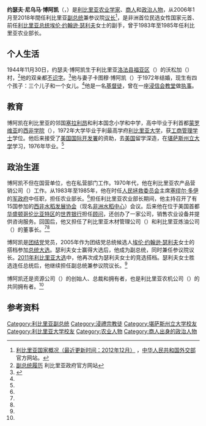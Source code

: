 {{noteTA
|1=zh-hans:博阿凯;zh-hant:博阿凱;zh-tw:波阿凱;
}}
{{Infobox Officeholder
|name         = 约瑟夫·尼乌马·博阿凯<br>{{lang|en|Joseph Nyumah Boakai}}
|image        = Joseph Boakai.png
|imagesize    = 225px
|order        = 第29任利比里亚共和国副总统<br>（兼参议院议长）
|office       = 
|term_start   = 2006年1月16日
|term_end     = 2018年1月22日
|predecessor  = [[韦斯利·莫莫·约翰逊|韦斯利·莫莫·约翰逊]]（利比里亚全国过渡政府副主席）
|successor    = 
|president    = [[埃伦·约翰逊·瑟利夫|埃伦·约翰逊·瑟利夫]]
|birth_date   = {{birth date and age|1944|11|30|df=y}}
|birth_place  = {{LBR}}[[洛法县|洛法县]][[福亚区|福亚区]]沃松加村
|death_date   = 
|death_place  = 
|spouse       = 卡图姆·雅塔·博阿凯 
|party        = [[团结党_(利比里亚)|团结党]]
|alma_mater   = [[西非学院|西非学院]]<br>[[利比里亚大学|利比里亚大学]]<br>[[堪萨斯州立大学|堪萨斯州立大学]]
|profession   = [[农业学家|农业学家]]<br>[[商人|商人]]<br>[[政治人物|政治人物]]
|religion     = [[基督教|基督教]][[新教|新教]][[浸信会|浸信会]]
}}
'''约瑟夫·尼乌马·博阿凯'''（{{lang-en|'''Joseph Nyumah Boakai'''}}，{{bd|1944年|11月30日|||catIdx=Boakai, Joseph Nyumah}}）是[[利比里亚|利比里亚]][[农业学家|农业学家]]、[[商人|商人]]和[[政治人物|政治人物]]，从2006年1月至2018年間任利比里亚[[副总统|副总统]]兼参议院[[议长|议长]]<ref>[http://www.fmprc.gov.cn/mfa_chn/gjhdq_603914/gj_603916/fz_605026/1206_605704/  利比里亚国家概况（最近更新时间：2012年12月）] {{Wayback|url=http://www.fmprc.gov.cn/mfa_chn/gjhdq_603914/gj_603916/fz_605026/1206_605704/ |date=20150906011127 }}，[[中华人民共和国外交部|中华人民共和国外交部]]官方网站。</ref>，是非洲首位民选女性国家元首、前任[[利比里亚总统|利比里亚总统]][[埃伦·约翰逊·瑟利夫|埃伦·约翰逊·瑟利夫]]女士的副手，曾于1983年至1985年任利比里亚农业部长。

==个人生活==
1944年11月30日，约瑟夫·博阿凯生于利比里亚[[洛法县|洛法县]][[福亚区|福亚区]]（{{lang|en|Foya District}}）的沃松加（{{lang|en|Worsonga}}）村，<ref name="Biography">[http://www.emansion.gov.lr/2content.php?sub=25&related=20&third=25&pg=sp  副总统履历] {{Wayback|url=http://www.emansion.gov.lr/2content.php?sub=25&related=20&third=25&pg=sp |date=20210421000312 }} 利比里亚政府官方网站{{en}}</ref>他的双亲都[[文盲|不识字]]。<ref name="usaid">{{cite web|title=Liberia Vice President Boakai|work=Frontlines - Inside Development|publisher=[[美国国际开发署|United States Agency for International Development]]|url=http://www.usaid.gov/press/frontlines/fl_apr06/development.htm|accessdate=13 October 2006|language=En|date=April 2006|deadurl=yes|archiveurl=https://web.archive.org/web/20061011175832/http://www.usaid.gov/press/frontlines/fl_apr06/development.htm|archivedate=2006年10月11日}}</ref>他与妻子卡图穆·博阿凯（{{lang|en|Kartumu Boakai}}）于1972年结婚，现生有四个孩子：三个儿子和一个女儿。<ref name="Biography"/>他是一名[[基督徒|基督徒]]，曾在一座[[浸信会|浸信会]][[教堂|教堂]]做[[执事|执事]]。

==教育==
博阿凯在利比里亚的邻国[[塞拉利昂|塞拉利昂]]和利本国念小学和中学，高中毕业于利首都[[蒙罗维亚|蒙罗维亚]]的[[西非学院|西非学院]]（{{lang|en|College of West Africa}}），1972年大学毕业于利最高学府[[利比里亚大学|利比里亚大学]]，获[[工商管理|工商管理]][[学士|学士]]学位。他后来接受了[[美国国际开发署|美国国际开发署]]的资助，去[[美国|美国]]留学深造，在[[堪萨斯州立大学|堪萨斯州立大学]]学习，1976年毕业。<ref name="usaid"/>

==政治生涯==
博阿凯不但在国营单位，也在私营部门工作。1970年代，他在利比里亚农产品营销公司（{{lang|en|Liberia Produce Marketing Corporation}}）工作。从1983年至1985年，他在时任[[人民拯救委员会|人民拯救委员会]]主席[[塞缪尔·多伊|塞缪尔·多伊]]的[[军政府|军政府]]中任职，担任农业部长。<ref name="usaid"/>担任利比里亚农业部长期间，他主持召开了有15国参加的[[西非水稻发展协会|西非水稻发展协会]]（现名[[非洲水稻中心|非洲水稻中心]]）会议。后来他在位于美国首都[[华盛顿哥伦比亚特区|华盛顿哥伦比亚特区]]的[[世界银行|世界银行]]担任[[顾问|顾问]]，还创办了一家公司，销售农业设备并提供咨询服务。回国后，他又担任了利比里亚木材管理公司（{{lang|en|Liberia Wood Management Corporation}}）和利比里亚炼油公司（{{lang|en|Liberia Petroleum Refining Company}}）的董事长。<ref name="Biography"/><ref name="usaid"/>

博阿凯是[[团结党_(利比里亚)|团结党]]党员，2005年作为团结党总统候选人[[埃伦·约翰逊·瑟利夫|埃伦·约翰逊·瑟利夫]]女士的搭档参加[[2005年利比里亚总统大选|总统大选]]。瑟利夫女士赢得大选后，他成为副总统，同时兼任参议院议长。[[2011年利比里亚大选|2011年利比里亚大选]]中，他再次成为瑟利夫女士的竞选搭档。瑟利夫女士胜选连任总统后，他继续担任副总统兼参议院议长。<ref name="Biography"/>

博阿凯还是{{lang|en|LUSU}}资源公司（{{lang|en|LUSU Resource Corporation}}）的创始人、总裁和拥有者，也是利比里亚农机公司（{{lang|en|AGROMACHINES Liberia}}）的共同拥有者。<ref name="Biography"/>

==参考资料==
{{reflist}}

{{s-start}}
{{succession box|title=利比里亚共和国副总统|before=[[韦斯利·莫莫·约翰逊|韦斯利·莫莫·约翰逊]]|after=现任|years=2006年–}}
{{s-end}}

{{DEFAULTSORT:Boakai, Morris}}
[[Category:利比里亚副总统|Category:利比里亚副总统]]
[[Category:浸禮宗教徒|Category:浸禮宗教徒]]
[[Category:堪萨斯州立大学校友|Category:堪萨斯州立大学校友]]
[[Category:利比里亚大学校友|Category:利比里亚大学校友]]
[[Category:农业人物|Category:农业人物]]
[[Category:商人出身的政治人物|Category:商人出身的政治人物]]